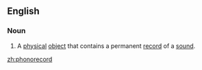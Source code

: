 ==English==

===Noun===
{{en-noun}}

# {{context|US|legal}} A [[physical]] [[object]] that contains a permanent [[record]] of a [[sound]].

[[zh:phonorecord]]